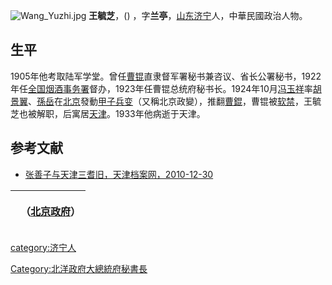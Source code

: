 [[File:Wang_Yuzhi.jpg|thumb]]
'''王毓芝'''，({{bd|1875年||1933年|}}) ，字'''兰亭'''，[[山东|山东]][[济宁|济宁]]人，中華民國政治人物。

==生平==
1905年他考取陆军学堂。曾任[[曹锟|曹锟]]直隶督军署秘书兼咨议、省长公署秘书，1922年任[[全国烟酒事务署|全国烟酒事务署]]督办，1923年任曹锟总统府秘书长。1924年10月[[冯玉祥|冯玉祥]]率[[胡景翼|胡景翼]]、[[孫岳|孫岳]]在[[北京|北京]]發動[[甲子兵变|甲子兵变]]（又稱北京政變），推翻[[曹錕|曹錕]]，曹锟被[[软禁|软禁]]，王毓芝也被解职，后寓居[[天津|天津]]。1933年他病逝于天津。

==参考文献==
*[http://www.tjdag.gov.cn/tjdag/wwwroot/root/template/main/jgsl/gsfq_article.shtml?parentid=&navid=82&id=1 张善子与天津三耆旧，天津档案网，2010-12-30] {{Wayback|url=http://www.tjdag.gov.cn/tjdag/wwwroot/root/template/main/jgsl/gsfq_article.shtml?parentid=&navid=82&id=1 |date=20160304140327 }}

{| class="wikitable" style="margin:0 auto"
|- 
!　{{CHN1912}}（[[中华民国北京政府|北京政府]]）
{{先代次代|總統府秘書長|<small>1923年10月 - 1924年10月</small>|[[饶汉祥|饶汉祥]]|[[梁鴻志|梁鴻志]]<br/>（臨時執政府秘書長）}}
|}

{{DEFAULTSORT:Wang王}}

[[category:济宁人|category:济宁人]]
[[Category:北洋政府大總統府秘書長|Category:北洋政府大總統府秘書長]]